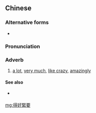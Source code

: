 {{also|得好紧要}}
==Chinese==
{{zh-forms|s=得好紧要|type=112}}

===Alternative forms===
* {{zh-l|得緊要}}

===Pronunciation===
{{zh-pron
|c=dak1 hou2 gan2 jiu3
|cat=adv
}}

===Adverb===
{{zh-adv}}

# {{lb|zh|Cantonese}} [[a lot]], [[very much]], [[like crazy]], [[amazingly]]

====See also====
* {{qualifier|Mandarin}} {{zh-l|得厲害}}

[[mg:得好緊要]]